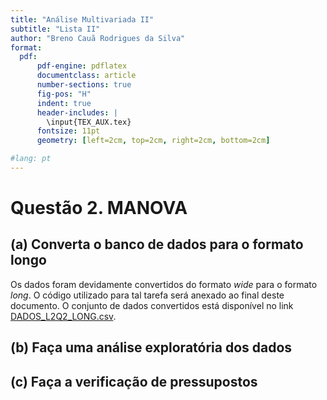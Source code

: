---
title: "Análise Multivariada II"
subtitle: "Lista II"
author: "Breno Cauã Rodrigues da Silva"
format:
  pdf: 
      pdf-engine: pdflatex
      documentclass: article
      number-sections: true
      fig-pos: "H"
      indent: true
      header-includes: |
        \input{TEX_AUX.tex}
      fontsize: 11pt
      geometry: [left=2cm, top=2cm, right=2cm, bottom=2cm]

#lang: pt
---

```{=latex}
\input{QUESTION_ONE.tex}
```

# Questão 2. MANOVA {.unnumbered}

## (a) Converta o banco de dados para o formato longo

Os dados foram devidamente convertidos do formato *wide* para o formato *long*. O código utilizado para tal tarefa será anexado ao final deste documento. O conjunto de dados convertidos está disponível no link [DADOS_L2Q2_LONG.csv]().

## (b) Faça uma análise exploratória dos dados

## (c) Faça a verificação de pressupostos

